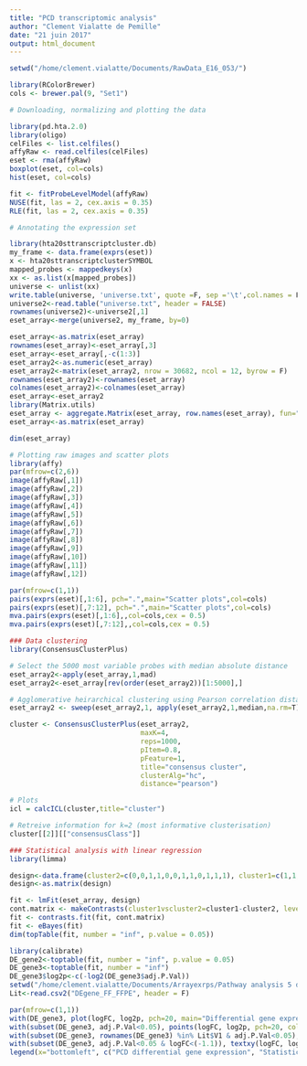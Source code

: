 ```yaml
---
title: "PCD transcriptomic analysis"
author: "Clement Vialatte de Pemille"
date: "21 juin 2017"
output: html_document
---
```


```r
setwd("/home/clement.vialatte/Documents/RawData_E16_053/")
```

```r
library(RColorBrewer)
cols <- brewer.pal(9, "Set1")
```

```r
# Downloading, normalizing and plotting the data

library(pd.hta.2.0)
library(oligo)
celFiles <- list.celfiles()
affyRaw <- read.celfiles(celFiles)
eset <- rma(affyRaw)
boxplot(eset, col=cols)
hist(eset, col=cols)

fit <- fitProbeLevelModel(affyRaw)
NUSE(fit, las = 2, cex.axis = 0.35)
RLE(fit, las = 2, cex.axis = 0.35)
```

```r
# Annotating the expression set

library(hta20sttranscriptcluster.db)
my_frame <- data.frame(exprs(eset))
x <- hta20sttranscriptclusterSYMBOL
mapped_probes <- mappedkeys(x)
xx <- as.list(x[mapped_probes])
universe <- unlist(xx)
write.table(universe, 'universe.txt', quote =F, sep ='\t',col.names = F, row.names = T)
universe2<-read.table("universe.txt", header = FALSE)
rownames(universe2)<-universe2[,1]
eset_array<-merge(universe2, my_frame, by=0)
```

```r
eset_array<-as.matrix(eset_array)
rownames(eset_array)<-eset_array[,3]
eset_array<-eset_array[,-c(1:3)]
eset_array2<-as.numeric(eset_array)
eset_array2<-matrix(eset_array2, nrow = 30682, ncol = 12, byrow = F)
rownames(eset_array2)<-rownames(eset_array)
colnames(eset_array2)<-colnames(eset_array)
eset_array<-eset_array2
library(Matrix.utils)
eset_array <- aggregate.Matrix(eset_array, row.names(eset_array), fun="mean")
eset_array<-as.matrix(eset_array)
```

```r
dim(eset_array)
```

```r
# Plotting raw images and scatter plots
library(affy)
par(mfrow=c(2,6))
image(affyRaw[,1])
image(affyRaw[,2])
image(affyRaw[,3])
image(affyRaw[,4])
image(affyRaw[,5])
image(affyRaw[,6])
image(affyRaw[,7])
image(affyRaw[,8])
image(affyRaw[,9])
image(affyRaw[,10])
image(affyRaw[,11])
image(affyRaw[,12])

par(mfrow=c(1,1))
pairs(exprs(eset)[,1:6], pch=".",main="Scatter plots",col=cols) 
pairs(exprs(eset)[,7:12], pch=".",main="Scatter plots",col=cols) 
mva.pairs(exprs(eset)[,1:6],,col=cols,cex = 0.5)
mva.pairs(exprs(eset)[,7:12],,col=cols,cex = 0.5)
```

```r
### Data clustering
library(ConsensusClusterPlus)

# Select the 5000 most variable probes with median absolute distance
eset_array2<-apply(eset_array,1,mad)
eset_array2<-eset_array[rev(order(eset_array2))[1:5000],]

# Agglomerative heirarchical clustering using Pearson correlation distance
eset_array2 <- sweep(eset_array2,1, apply(eset_array2,1,median,na.rm=T))

cluster <- ConsensusClusterPlus(eset_array2,
                                maxK=4,
                                reps=1000,
                                pItem=0.8,
                                pFeature=1,
                                title="consensus cluster",
                                clusterAlg="hc",
                                distance="pearson")

# Plots
icl = calcICL(cluster,title="cluster") 

# Retreive information for k=2 (most informative clusterisation)
cluster[[2]][["consensusClass"]]
```

```r
### Statistical analysis with linear regression
library(limma)
```

```r
design<-data.frame(cluster2=c(0,0,1,1,0,0,1,1,0,1,1,1), cluster1=c(1,1,0,0,1,1,0,0,1,0,0,0), row.names=c(1:12))
design<-as.matrix(design)
```

```r
fit <- lmFit(eset_array, design)
cont.matrix <- makeContrasts(cluster1vscluster2=cluster1-cluster2, levels=design) 
fit <- contrasts.fit(fit, cont.matrix)
fit <- eBayes(fit)
dim(topTable(fit, number = "inf", p.value = 0.05))
```

```r
library(calibrate)
DE_gene2<-toptable(fit, number = "inf", p.value = 0.05)
DE_gene3<-toptable(fit, number = "inf")
DE_gene3$log2p<-c(-log2(DE_gene3$adj.P.Val))
setwd("/home/clement.vialatte/Documents/Arrayexrps/Pathway analysis 5 datasets/")
Lit<-read.csv2("DEgene_FF_FFPE", header = F)

par(mfrow=c(1,1))
with(DE_gene3, plot(logFC, log2p, pch=20, main="Differential gene expression in PCD ovarian tumor with anti-Yo", xlab="Log Fold Change", ylab="-log2(p-value)"))
with(subset(DE_gene3, adj.P.Val<0.05), points(logFC, log2p, pch=20, col="red"))
with(subset(DE_gene3, rownames(DE_gene3) %in% Lit$V1 & adj.P.Val<0.05), points(logFC, log2p, pch=20, col="yellow"))
with(subset(DE_gene3, adj.P.Val<0.05 & logFC<(-1.1)), textxy(logFC, log2p, labs=rownames(subset(DE_gene3, adj.P.Val<0.05 & logFC<(-1.1))), cex=0.5))
legend(x="bottomleft", c("PCD differential gene expression", "Statistical significance", "Differentially expressed genes from FFPE tissus"), pch = 19, pt.cex = 1.5, cex = 0.7, col = c("black","red", "yellow"), lty=c(0,0), lwd=c(0,0), ncol = 1)

```



